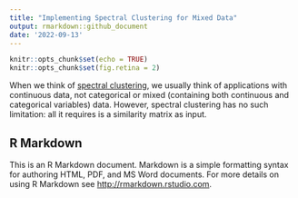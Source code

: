 ```yaml
---
title: "Implementing Spectral Clustering for Mixed Data"
output: rmarkdown::github_document
date: '2022-09-13'
---
```


```r
knitr::opts_chunk$set(echo = TRUE)
knitr::opts_chunk$set(fig.retina = 2)
```

When we think of [spectral clustering](https://en.wikipedia.org/wiki/Spectral_clustering), we usually think of applications with continuous data, not categorical or mixed (containing both continuous and categorical variables) data. However, spectral clustering has no such limitation: all it requires is a similarity matrix as input.


## R Markdown

This is an R Markdown document. Markdown is a simple formatting syntax for authoring HTML, PDF, and MS Word documents. For more details on using R Markdown see <http://rmarkdown.rstudio.com>.


